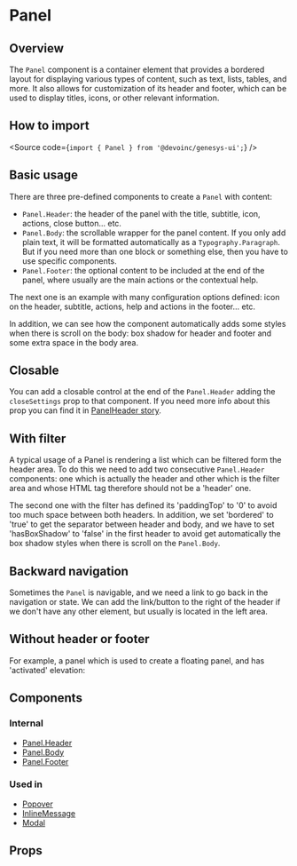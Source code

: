

<Meta title="Components/Layout/Panel" />

# Panel

## Overview

The `Panel` component is a container element that provides a bordered layout for
displaying various types of content, such as text, lists, tables, and more.
It also allows for customization of its header and footer, which can be used to
display titles, icons, or other relevant information.

## How to import

<Source code={`import { Panel } from '@devoinc/genesys-ui';`} />

## Basic usage

There are three pre-defined components to create a `Panel` with content:

- `Panel.Header`: the header of the panel with the title, subtitle, icon, actions, close button... etc.
- `Panel.Body`: the scrollable wrapper for the panel content. If you only add plain text, it will be formatted
  automatically as a `Typography.Paragraph`. But if you need more than one block or something else, then you have to use
  specific components.
- `Panel.Footer`: the optional content to be included at the end of the panel, where usually are the main actions
  or the contextual help.

<Canvas of={Stories.Playground} />

The next one is an example with many configuration options defined: icon on the header, subtitle, actions,
help and actions in the footer... etc.

In addition, we can see how the component automatically adds some styles when there is scroll
on the body: box shadow for header and footer and some extra space in the body area.

<Canvas of={Stories.Complex} />

## Closable

You can add a closable control at the end of the `Panel.Header` adding the `closeSettings` prop to that component.
If you need more info about this prop you can find it in [PanelHeader story](?path=/story/components-layout-panel-components--header).

<Canvas of={Stories.Closable} />

## With filter

A typical usage of a Panel is rendering a list which can be filtered form the header area. To do this we need to add two
consecutive `Panel.Header` components: one which is actually the header and other which is the filter area and whose
HTML tag therefore should not be a 'header' one.

The second one with the filter has defined its 'paddingTop' to '0' to avoid too much space between both headers.
In addition, we set 'bordered' to 'true' to get the separator between header and body, and we have to set 'hasBoxShadow'
to 'false' in the first header to avoid get automatically the box shadow styles when there is scroll on the `Panel.Body`.

<Canvas of={Stories.Filterable} />

## Backward navigation

Sometimes the `Panel` is navigable, and we need a link to go back in the navigation or state. We can add the link/button
to the right of the header if we don't have any other element, but usually is located in the left area.

<Canvas of={Stories.BackwardNavigation} />

## Without header or footer

For example, a panel which is used to create a floating panel, and has 'activated' elevation:

<Canvas of={Stories.OnlyContent} />

## Components

### Internal

- [Panel.Header](?path=/story/components-layout-panel-components--header)
- [Panel.Body](?path=/story/components-layout-panel-components--body)
- [Panel.Footer](?path=/story/components-layout-panel-components--footer)

### Used in

- [Popover](?path=/story/components-layout-popover--overview)
- [InlineMessage](?path=/story/components-feedback-inlinemessage--overview)
- [Modal](?path=/docs/components-layout-modal--overview)

## Props

<ArgTypes of={Stories} />
